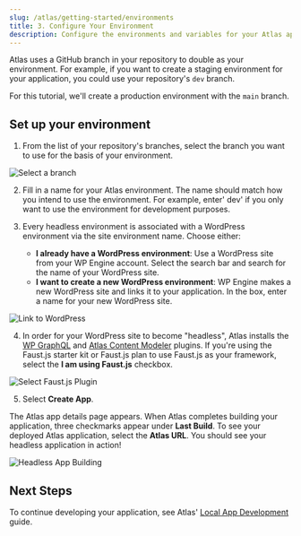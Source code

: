 ```yaml
---
slug: /atlas/getting-started/environments
title: 3. Configure Your Environment 
description: Configure the environments and variables for your Atlas application.
---
```


Atlas uses a GitHub branch in your repository to double as your environment. For example, if you want to create a staging environment for your application, you could use your repository's `dev` branch. 

For this tutorial, we'll create a production environment with the `main` branch.

## Set up your environment

1. From the list of your repository's branches, select the branch you want to use for the basis of your environment. 

![Select a branch](../assets/img/select-branch.png)

2. Fill in a name for your Atlas environment. The name should match how you intend to use the environment. For example, enter' dev' if you only want to use the environment for development purposes. 

3. Every headless environment is associated with a WordPress environment via the site environment name. Choose either:

   - **I already have a WordPress environment**: Use a WordPress site from your WP Engine account. Select the search bar and search for the name of your WordPress site.
   - **I want to create a new WordPress environment**: WP Engine makes a new WordPress site and links it to your application. In the box, enter a name for your new WordPress site.

![Link to WordPress](../assets/img/link-to-wordpress.png)

4. In order for your WordPress site to become "headless", Atlas installs the [WP GraphQL](https://wordpress.org/plugins/wp-graphql/) and [Atlas Content Modeler](https://my.wpengine.com/atlas#/create) plugins. If you're using the Faust.js starter kit or Faust.js plan to use Faust.js as your framework, select the **I am using Faust.js** checkbox. 

![Select Faust.js Plugin](../assets/img/faustjs.png)

5. Select **Create App**. 

The Atlas app details page appears. When Atlas completes building your application, three checkmarks appear under **Last Build**. To see your deployed Atlas application, select the **Atlas URL**. You should see your headless application in action!

![Headless App Building](../assets/img/portal-app-building.png)

## Next Steps

To continue developing your application, see Atlas' [Local App Development](../local-app-development/overview) guide.